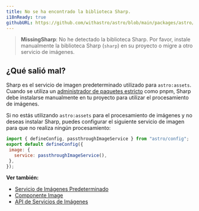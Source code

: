 ```yaml
---
title: No se ha encontrado la biblioteca Sharp.
i18nReady: true
githubURL: https://github.com/withastro/astro/blob/main/packages/astro/src/core/errors/errors-data.ts
---
```


> **MissingSharp**: No he detectado la biblioteca Sharp. Por favor, instale manualmente la biblioteca Sharp (`sharp`) en su proyecto o migre a otro servicio de imágenes.

## ¿Qué salió mal?

Sharp es el servicio de imagen predeterminado utilizado para `astro:assets`. Cuando se utiliza un [administrador de paquetes estricto](https://pnpm.io/pnpm-vs-npm#npms-flat-tree) como pnpm, Sharp debe instalarse manualmente en tu proyecto para utilizar el procesamiento de imágenes.

Si no estás utilizando `astro:assets` para el procesamiento de imágenes y no deseas instalar Sharp, puedes configurar el siguiente servicio de imagen para que no realiza ningún procesamiento:

```js
import { defineConfig, passthroughImageService } from "astro/config";
export default defineConfig({
 image: {
   service: passthroughImageService(),
 },
});
```

**Ver también:**
-  [Servicio de Imágenes Predeterminado](/es/guides/images/#servicio-de-imágenes-por-defecto)
-  [Componente Image](/es/guides/images/#image--astroassets)
-  [API de Servicios de Imágenes](/es/reference/image-service-reference/)
